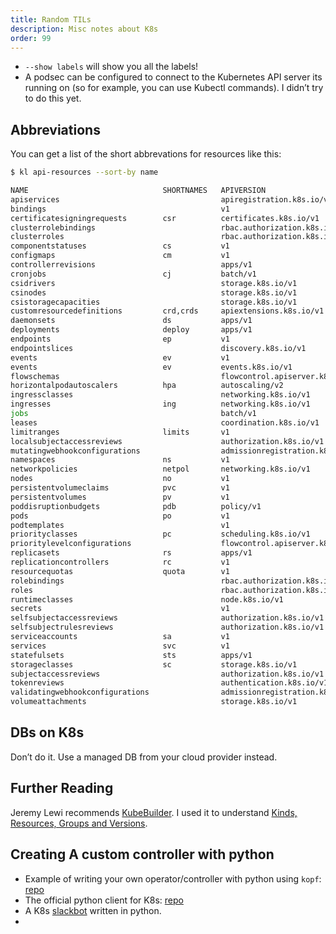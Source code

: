 ```yaml
---
title: Random TILs
description: Misc notes about K8s
order: 99
---
```


- `--show labels` will show you all the labels!
- A podsec can be configured to connect to the Kubernetes API server its running on (so for example, you can use Kubectl commands).  I didn't try to do this yet.

## Abbreviations

You can get a list of the short abbrevations for resources like this:


```bash
$ kl api-resources --sort-by name

NAME                              SHORTNAMES   APIVERSION                             NAMESPACED   KIND
apiservices                                    apiregistration.k8s.io/v1              false        APIService
bindings                                       v1                                     true         Binding
certificatesigningrequests        csr          certificates.k8s.io/v1                 false        CertificateSigningRequest
clusterrolebindings                            rbac.authorization.k8s.io/v1           false        ClusterRoleBinding
clusterroles                                   rbac.authorization.k8s.io/v1           false        ClusterRole
componentstatuses                 cs           v1                                     false        ComponentStatus
configmaps                        cm           v1                                     true         ConfigMap
controllerrevisions                            apps/v1                                true         ControllerRevision
cronjobs                          cj           batch/v1                               true         CronJob
csidrivers                                     storage.k8s.io/v1                      false        CSIDriver
csinodes                                       storage.k8s.io/v1                      false        CSINode
csistoragecapacities                           storage.k8s.io/v1                      true         CSIStorageCapacity
customresourcedefinitions         crd,crds     apiextensions.k8s.io/v1                false        CustomResourceDefinition
daemonsets                        ds           apps/v1                                true         DaemonSet
deployments                       deploy       apps/v1                                true         Deployment
endpoints                         ep           v1                                     true         Endpoints
endpointslices                                 discovery.k8s.io/v1                    true         EndpointSlice
events                            ev           v1                                     true         Event
events                            ev           events.k8s.io/v1                       true         Event
flowschemas                                    flowcontrol.apiserver.k8s.io/v1beta2   false        FlowSchema
horizontalpodautoscalers          hpa          autoscaling/v2                         true         HorizontalPodAutoscaler
ingressclasses                                 networking.k8s.io/v1                   false        IngressClass
ingresses                         ing          networking.k8s.io/v1                   true         Ingress
jobs                                           batch/v1                               true         Job
leases                                         coordination.k8s.io/v1                 true         Lease
limitranges                       limits       v1                                     true         LimitRange
localsubjectaccessreviews                      authorization.k8s.io/v1                true         LocalSubjectAccessReview
mutatingwebhookconfigurations                  admissionregistration.k8s.io/v1        false        MutatingWebhookConfiguration
namespaces                        ns           v1                                     false        Namespace
networkpolicies                   netpol       networking.k8s.io/v1                   true         NetworkPolicy
nodes                             no           v1                                     false        Node
persistentvolumeclaims            pvc          v1                                     true         PersistentVolumeClaim
persistentvolumes                 pv           v1                                     false        PersistentVolume
poddisruptionbudgets              pdb          policy/v1                              true         PodDisruptionBudget
pods                              po           v1                                     true         Pod
podtemplates                                   v1                                     true         PodTemplate
priorityclasses                   pc           scheduling.k8s.io/v1                   false        PriorityClass
prioritylevelconfigurations                    flowcontrol.apiserver.k8s.io/v1beta2   false        PriorityLevelConfiguration
replicasets                       rs           apps/v1                                true         ReplicaSet
replicationcontrollers            rc           v1                                     true         ReplicationController
resourcequotas                    quota        v1                                     true         ResourceQuota
rolebindings                                   rbac.authorization.k8s.io/v1           true         RoleBinding
roles                                          rbac.authorization.k8s.io/v1           true         Role
runtimeclasses                                 node.k8s.io/v1                         false        RuntimeClass
secrets                                        v1                                     true         Secret
selfsubjectaccessreviews                       authorization.k8s.io/v1                false        SelfSubjectAccessReview
selfsubjectrulesreviews                        authorization.k8s.io/v1                false        SelfSubjectRulesReview
serviceaccounts                   sa           v1                                     true         ServiceAccount
services                          svc          v1                                     true         Service
statefulsets                      sts          apps/v1                                true         StatefulSet
storageclasses                    sc           storage.k8s.io/v1                      false        StorageClass
subjectaccessreviews                           authorization.k8s.io/v1                false        SubjectAccessReview
tokenreviews                                   authentication.k8s.io/v1               false        TokenReview
validatingwebhookconfigurations                admissionregistration.k8s.io/v1        false        ValidatingWebhookConfiguration
volumeattachments                              storage.k8s.io/v1                      false        VolumeAttachment
```

## DBs on K8s

Don't do it.  Use a managed DB from your cloud provider instead. 

## Further Reading

Jeremy Lewi recommends [KubeBuilder](https://book.kubebuilder.io/introduction.html).  I used it to understand [Kinds, Resources, Groups and Versions](https://book.kubebuilder.io/cronjob-tutorial/gvks.html).

## Creating A custom controller with python

- Example of writing your own operator/controller with python using `kopf`: [repo](https://github.com/brennerm/exchangerates-operator/blob/master/exchangerates-operator.py)
- The official python client for K8s: [repo](https://github.com/kubernetes-client/python)
- A K8s [slackbot](https://github.com/staticdev/k8s-python-slackbot/blob/master/src/echobot.py ) written in python.
- 

